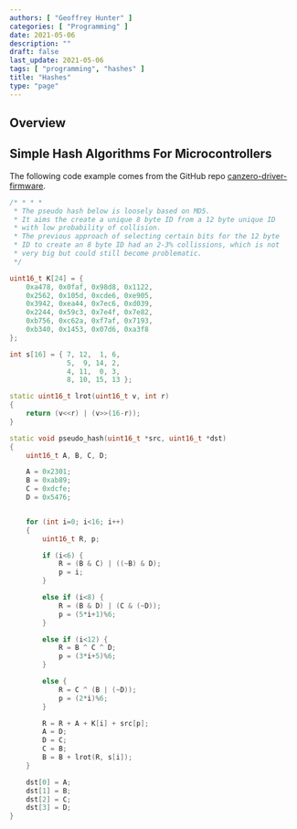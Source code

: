 ```yaml
---
authors: [ "Geoffrey Hunter" ]
categories: [ "Programming" ]
date: 2021-05-06
description: ""
draft: false
last_update: 2021-05-06
tags: [ "programming", "hashes" ]
title: "Hashes"
type: "page"
---
```


<WarningIsNotes />

## Overview

## Simple Hash Algorithms For Microcontrollers

The following code example comes from the GitHub repo [canzero-driver-firmware](https://github.com/omzlo/canzero-driver-firmware/).

```c++
/* * * * 
 * The pseudo hash below is loosely based on MD5.
 * It aims the create a unique 8 byte ID from a 12 byte unique ID
 * with low probability of collision.
 * The previous approach of selecting certain bits for the 12 byte
 * ID to create an 8 byte ID had an 2-3% collissions, which is not
 * very big but could still become problematic.
 */

uint16_t K[24] = {
    0xa478, 0x0faf, 0x98d8, 0x1122,
    0x2562, 0x105d, 0xcde6, 0xe905,
    0x3942, 0xea44, 0x7ec6, 0xd039,
    0x2244, 0x59c3, 0x7e4f, 0x7e82,
    0xb756, 0xc62a, 0xf7af, 0x7193,
    0xb340, 0x1453, 0x07d6, 0xa3f8
};

int s[16] = { 7, 12,  1, 6,
              5,  9, 14, 2,
              4, 11,  0, 3,
              8, 10, 15, 13 };

static uint16_t lrot(uint16_t v, int r)
{
    return (v<<r) | (v>>(16-r));
}

static void pseudo_hash(uint16_t *src, uint16_t *dst)
{
    uint16_t A, B, C, D;

    A = 0x2301;
    B = 0xab89;
    C = 0xdcfe;
    D = 0x5476;


    for (int i=0; i<16; i++)
    {
        uint16_t R, p;

        if (i<6) {
            R = (B & C) | ((~B) & D);
            p = i;
        }

        else if (i<8) {
            R = (B & D) | (C & (~D));
            p = (5*i+1)%6;
        }

        else if (i<12) {
            R = B ^ C ^ D;
            p = (3*i+5)%6;
        }

        else {
            R = C ^ (B | (~D));
            p = (2*i)%6;
        }

        R = R + A + K[i] + src[p];
        A = D;
        D = C;
        C = B;
        B = B + lrot(R, s[i]);
    }

    dst[0] = A;
    dst[1] = B;
    dst[2] = C;
    dst[3] = D;
}
```